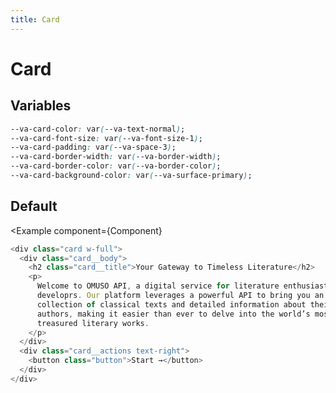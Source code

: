 ```yaml
---
title: Card
---
```



# Card

## Variables

```css
--va-card-color: var(--va-text-normal);
--va-card-font-size: var(--va-font-size-1);
--va-card-padding: var(--va-space-3);
--va-card-border-width: var(--va-border-width);
--va-card-border-color: var(--va-border-color);
--va-card-background-color: var(--va-surface-primary);
```

## Default

<Example
  component={Component}

>

```js
<div class="card w-full">
  <div class="card__body">
    <h2 class="card__title">Your Gateway to Timeless Literature</h2>
    <p>
      Welcome to OMUSO API, a digital service for literature enthusiasts and
      developrs. Our platform leverages a powerful API to bring you an extensive
      collection of classical texts and detailed information about their
      authors, making it easier than ever to delve into the world’s most
      treasured literary works.
    </p>
  </div>
  <div class="card__actions text-right">
    <button class="button">Start →</button>
  </div>
</div>
```

</Example>
